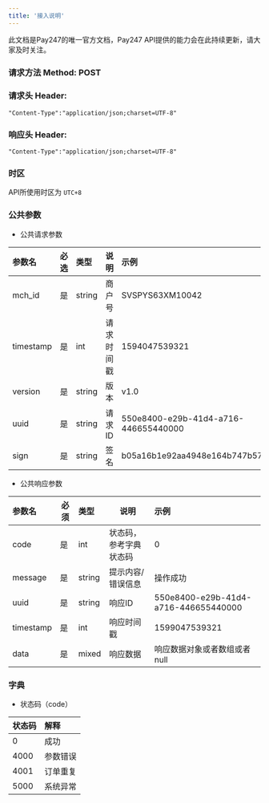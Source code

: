 ```yaml
---
title: '接入说明'
---
```



<Note>
	此文档是Pay247的唯一官方文档，Pay247 API提供的能力会在此持续更新，请大家及时关注。
</Note>


### 请求方法 Method: POST

### 请求头 Header:
```
"Content-Type":"application/json;charset=UTF-8"
```

### 响应头 Header:
```
"Content-Type":"application/json;charset=UTF-8"
```

### 时区

API所使用时区为 ```UTC+8```

### 公共参数
* 公共请求参数

| 参数名       | 必选    | 类型  | 说明     | 示例         |
|:----------|:------|:----|:-------|:-----------|
| mch_id    | 是     | string   | 商户号 | SVSPYS63XM10042 |
| timestamp | 是     | int   | 请求时间戳 | 1594047539321 |
| version   | 是     | string   | 版本 | v1.0 |
| uuid  | 是  | string   | 请求ID     |  550e8400-e29b-41d4-a716-446655440000 |
| sign      | 是     | string   | 签名     |b05a16b1e92aa4948e164b747b5749b4 |

* 公共响应参数

| 参数名     | 必须  | 类型      | 说明            | 示例               |
|:--------|-----|:--------|---------------|:-----------------|
| code    | 是   | int     | 状态码，参考字典状态码   | 0                |
| message | 是   | string  | 提示内容/错误信息     | 操作成功             |
| uuid  | 是  | string   | 响应ID     |  550e8400-e29b-41d4-a716-446655440000 |
| timestamp  | 是  | int   | 响应时间戳     |  1599047539321 |
| data    | 是   | mixed   | 响应数据          |  响应数据对象或者数组或者null |


### 字典
* 状态码（code）

| 状态码  | 解释   |
|:-----|:-----|
| 0    | 成功   |
| 4000 | 参数错误 | 
| 4001 | 订单重复 |
| 5000 | 系统异常 |